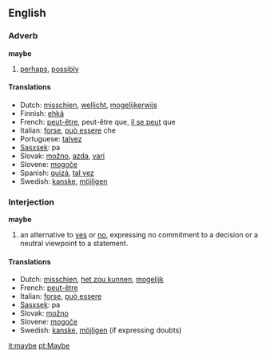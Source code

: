 ==English==
===Adverb===
'''maybe'''

# [[perhaps]], [[possibly]]

====Translations====
*Dutch: [[misschien]], [[wellicht]], [[mogelijkerwijs]]
*Finnish: [[ehkä]]
*French: [[peut-être]], peut-être que, [[il se peut]] que
*Italian: [[forse]], [[può essere]] che
*Portuguese: [[talvez]]
*[[Sasxsek]]: pa
*Slovak: [[možno]], [[azda]], [[vari]]
*Slovene: [[mogoče]]
*Spanish: [[quizá]], [[tal vez]]
*Swedish: [[kanske]], [[möjligen]]

===Interjection=== <!--really a sentence replacement, as it doesn't end in an exclamation mark-->
'''maybe'''
# an alternative to [[yes]] or [[no]], expressing no commitment to a decision or a neutral viewpoint to a statement.

====Translations====
*Dutch: [[misschien]], [[het zou kunnen]], [[mogelijk]]
*French: [[peut-être]]
*Italian: [[forse]], [[può essere]]
*[[Sasxsek]]: pa
*Slovak: [[možno]]
*Slovene: [[mogoče]]
*Swedish: [[kanske]], [[möjligen]] (if expressing doubts)

[[it:maybe]]
[[pt:Maybe]]